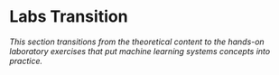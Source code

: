 # Labs Transition {.unnumbered}

<!-- This is here to make sure that quizzes are inserted properly before a part begins. -->
::: { .quiz-end }
:::

::: {.content-visible when-format="pdf"}
```{=latex}

\part*{Labs}

```
:::

::: {.content-visible when-format="html"}
_This section transitions from the theoretical content to the hands-on laboratory exercises that put machine learning systems concepts into practice._
::: 